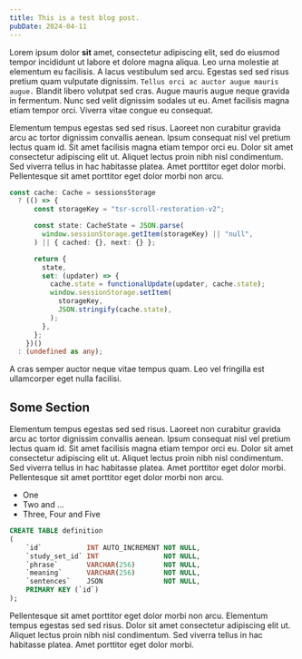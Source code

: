 ```yaml
---
title: This is a test blog post.
pubDate: 2024-04-11
---
```



Lorem ipsum dolor **sit** amet, consectetur adipiscing elit, sed do eiusmod tempor incididunt ut labore et dolore magna aliqua. Leo urna molestie at elementum eu facilisis. A lacus vestibulum sed arcu. Egestas sed sed risus pretium quam vulputate dignissim. `Tellus orci ac auctor augue mauris augue.` Blandit libero volutpat sed cras. Augue mauris augue neque gravida in fermentum. Nunc sed velit dignissim sodales ut eu. Amet facilisis magna etiam tempor orci. Viverra vitae congue eu consequat.

Elementum tempus egestas sed sed risus. Laoreet non curabitur gravida arcu ac tortor dignissim convallis aenean. Ipsum consequat nisl vel pretium lectus quam id. Sit amet facilisis magna etiam tempor orci eu. Dolor sit amet consectetur adipiscing elit ut. Aliquet lectus proin nibh nisl condimentum. Sed viverra tellus in hac habitasse platea. Amet porttitor eget dolor morbi. Pellentesque sit amet porttitor eget dolor morbi non arcu.

<CodeSnippet filename='main.go' description='Snippet 1: Application entry point.'>

```ts {5-10}
const cache: Cache = sessionsStorage
  ? (() => {
      const storageKey = "tsr-scroll-restoration-v2";

      const state: CacheState = JSON.parse(
        window.sessionStorage.getItem(storageKey) || "null",
      ) || { cached: {}, next: {} };

      return {
        state,
        set: (updater) => {
          cache.state = functionalUpdate(updater, cache.state);
          window.sessionStorage.setItem(
            storageKey,
            JSON.stringify(cache.state),
          );
        },
      };
    })()
  : (undefined as any);
```

</CodeSnippet>

A cras semper auctor neque vitae tempus quam. Leo vel fringilla est ullamcorper eget nulla facilisi.

## Some Section

Elementum tempus egestas sed sed risus. Laoreet non curabitur gravida arcu ac tortor dignissim convallis aenean. Ipsum consequat nisl vel pretium lectus quam id. Sit amet facilisis magna etiam tempor orci eu. Dolor sit amet consectetur adipiscing elit ut. Aliquet lectus proin nibh nisl condimentum. Sed viverra tellus in hac habitasse platea. Amet porttitor eget dolor morbi. Pellentesque sit amet porttitor eget dolor morbi non arcu.

- One
- Two and ...
- Three, Four and Five

<CodeSnippet description='Snippet 2: Example table definition.'>

```sql
CREATE TABLE definition
(
	`id`           INT AUTO_INCREMENT NOT NULL,
	`study_set_id` INT                NOT NULL,
	`phrase`       VARCHAR(256)       NOT NULL,
	`meaning`      VARCHAR(256)       NOT NULL,
	`sentences`    JSON               NOT NULL,
	PRIMARY KEY (`id`)
);
```

</CodeSnippet>

Pellentesque sit amet porttitor eget dolor morbi non arcu. Elementum tempus egestas sed sed risus. Dolor sit amet consectetur adipiscing elit ut. Aliquet lectus proin nibh nisl condimentum. Sed viverra tellus in hac habitasse platea. Amet porttitor eget dolor morbi.
